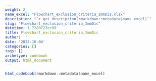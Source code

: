 ```yaml
---
weight: 2
name_excel: "Flowchart_exclusion_criteria_ImmDis.xlsx"
description: "`r get_description(rmarkdown::metadata$name_excel)`"
slug: "Flowchart_exclusion_criteria_ImmDis"
datetime: 1.7280727e+09
title: Flowchart_exclusion_criteria_ImmDis
author: ''
date: '2024-10-04'
categories: []
tags: []
archetype: codebook
output: html_document
---
```


```r
html_codebook(rmarkdown::metadata$name_excel)
```
